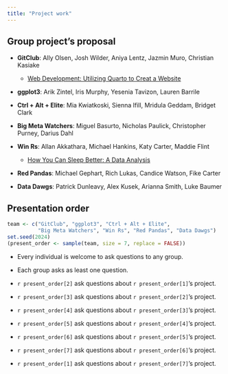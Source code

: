 ```yaml
---
title: "Project work"
---
```


## Group project's proposal

-   **GitClub**: Ally Olsen, Josh Wilder, Aniya Lentz, Jazmin Muro, Christian Kasiake

    + [Web Development: Utilizing Quarto to Creat a Website](./documents/proposal_GitClub.pdf)

-   **ggplot3**: Arik Zintel, Iris Murphy, Yesenia Tavizon, Lauren Barrile

-   **Ctrl + Alt + Elite**: Mia Kwiatkoski, Sienna Ifill, Mridula Geddam, Bridget Clark

-   **Big Meta Watchers**: Miguel Basurto, Nicholas Paulick, Christopher Purney, Darius Dahl

-   **Win Rs**: Allan Akkathara, Michael Hankins, Katy Carter, Maddie Flint

    + [How You Can Sleep Better: A Data Analysis](./documents/proposal_WinR.pdf)
    
    
-   **Red Pandas**: Michael Gephart, Rich Lukas, Candice Watson, Fike Carter

-   **Data Dawgs**: Patrick Dunleavy, Alex Kusek, Arianna Smith, Luke Baumer


## Presentation order

```r
team <- c("GitClub", "ggplot3", "Ctrl + Alt + Elite", 
          "Big Meta Watchers", "Win Rs", "Red Pandas", "Data Dawgs")
set.seed(2024)
(present_order <- sample(team, size = 7, replace = FALSE))
```

- Every individual is welcome to ask questions to any group.

- Each group asks as least one question.

- ``r present_order[2]`` ask questions about ``r present_order[1]``'s project.

- ``r present_order[3]`` ask questions about ``r present_order[2]``'s project.

- ``r present_order[4]`` ask questions about ``r present_order[3]``'s project.

- ``r present_order[5]`` ask questions about ``r present_order[4]``'s project.

- ``r present_order[6]`` ask questions about ``r present_order[5]``'s project.

- ``r present_order[7]`` ask questions about ``r present_order[6]``'s project.

- ``r present_order[1]`` ask questions about ``r present_order[7]``'s project.